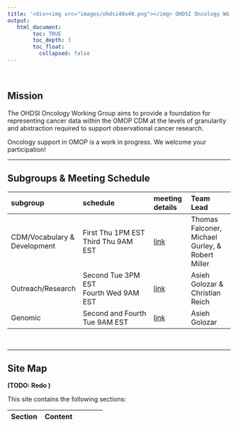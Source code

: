 ```yaml
---
title: '<div><img src="images/ohdsi40x40.png"></img> OHDSI Oncology WG </div>'
output:
   html_document:
        toc: TRUE
        toc_depth: 3
        toc_float:
          collapsed: false
---
```



<br>

## **Mission**

The OHDSI Oncology Working Group aims to provide a foundation for representing cancer data within the OMOP CDM at the levels of granularity and abstraction required to support observational cancer research.

Oncology support in OMOP is a work in progress. We welcome your participation!

---



##   **Subgroups & Meeting Schedule**

subgroup|schedule|meeting details|Team Lead
:------------------|:--------------------------|:------------|:--------------
|CDM/Vocabulary & Development|First Thu 1PM EST<br>Third Thu 9AM EST|[link](https://teams.microsoft.com/l/meetup-join/19%3a239caede18574bc183f75a7a5eb9e826%40thread.tacv2/1608665830064?context=%7b%22Tid%22%3a%22a30f0094-9120-4aab-ba4c-e5509023b2d5%22%2c%22Oid%22%3a%22e1bfdbcb-c8d0-4744-bdf5-a26789ddd15b%22%7d)|Thomas Falconer, Michael Gurley, & Robert Miller
|Outreach/Research|Second Tue 3PM EST<br>Fourth Wed 9AM EST|[link](https://nam04.safelinks.protection.outlook.com/ap/t-59584e83/?url=https%3A%2F%2Fteams.microsoft.com%2Fl%2Fmeetup-join%2F19%253a3d57479b0f804e26bcef0aa5b1465c12%2540thread.tacv2%2F1608669595080%3Fcontext%3D%257b%2522Tid%2522%253a%2522a30f0094-9120-4aab-ba4c-e5509023b2d5%2522%252c%2522Oid%2522%253a%2522e1bfdbcb-c8d0-4744-bdf5-a26789ddd15b%2522%257d&data=04%7C01%7Csratwani%40us.imshealth.com%7C30c5cbd8817c4cad042808d9193c1d32%7C5989ece0f90e40bf9c791a7beccdb861%7C0%7C0%7C637568569301832802%7CUnknown%7CTWFpbGZsb3d8eyJWIjoiMC4wLjAwMDAiLCJQIjoiV2luMzIiLCJBTiI6Ik1haWwiLCJXVCI6Mn0%3D%7C0&sdata=AFANjWGwRVGHYHWKqJLMFZHvQ42t8TkPGERrmWyNjnc%3D&reserved=0)|Asieh Golozar & Christian Reich
|Genomic|Second and Fourth Tue 9AM EST|[link](https://teams.microsoft.com/l/meetup-join/19%3aa38d75bbaf8b4093b78f4ff4b0201f11%40thread.tacv2/1608669187453?context=%7b%22Tid%22%3a%22a30f0094-9120-4aab-ba4c-e5509023b2d5%22%2c%22Oid%22%3a%22e1bfdbcb-c8d0-4744-bdf5-a26789ddd15b%22%7d)|Asieh Golozar


<br>

---

## **Site Map**

**(TODO: Redo )**

This site contains the following sections:

Section | Content 
:-------------------------|:----------------------------------------------

